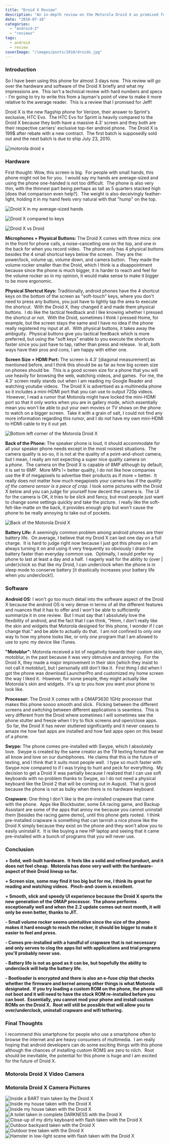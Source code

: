 ```yaml
---
title: "Droid X Review"
description: "An in-depth review on the Motorola Droid X as promised for a friend."
date: "2010-07-18"
categories: 
  - "android-2"
  - "reviews"
tags: 
  - android
  - review
coverImage: "/images/posts/2010/droidx.jpg"
---
```


### Introduction

So I have been using this phone for almost 3 days now.  This review will go over the hardware and software of the Droid X briefly and what my impressions are.  This isn't a technical review with hard numbers and specs - I'm going to try to write this from a layman's point of view to make it more relative to the average reader.  This is a review that I promised for Jeff!

Droid X is the new flagship phone for Verizon, their answer to Sprint's exclusive, HTC Evo.  The HTC Evo for Sprint is heavily compared to the Droid X because they both have a massive 4.3' screen and they both are their respective carriers' exclusive top-tier android phone.  The Droid X is 199$ after rebate with a new contract.  The first batch is supposedly sold out and the next batch is due to ship July 23, 2010.

![motorola droid x](/images/posts/2010/droidx-front.jpg)

### Hardware

First thought: Wow, this screen is big.  For people with small hands, this phone might not be for you.  I would say my hands are average-sized and using the phone one-handed is not too difficult.  The phone is also very thin, with the thinnest part being perhaps as tall as 5 quarters stacked high \[does that comparison even help?\].  The weight is also deceivingly feather-light, holding it in my hand feels very natural with that "hump" on the top.

![Droid X in my average-sized hands](/images/posts/2010/droidx-in-hands.jpg)

![Droid X compared to keys](/images/posts/2010/droidx-with-keys.jpg)

![Droid X vs Droid](/images/posts/2010/droidx-vs-droid.jpg)

**Microphones + Physical Buttons:** The Droid X comes with three mics: one in the front for phone calls, a noise-cancelling one on the top, and one in the back for when you record video.  The phone only has 4 physical buttons besides the 4 small shortcut keys below the screen.  They are the: power/lock, volume up, volume down, and camera button.  They made the volume rocker smaller than the Droid, which I think is a disappointment because since the phone is much bigger, it is harder to reach and feel for the volume rocker so in my opinion, it would make sense to make it bigger to be more ergonomic.

**Physical Shortcut Keys:** Traditionally, android phones have the 4 shortcut keys on the bottom of the screen as "soft-touch" keys, where you don't need to press any buttons, you just have to lightly tap the area to execute the shortcut.  With the Droid X, they changed it and made them physical buttons.  I do like the tactical feedback and I like knowing whether I pressed the shortcut or not.  With the Droid, sometimes I think I pressed Home, for example, but the screen stays the same and I have no idea if the phone really registered my input at all.  With physical buttons, it takes away the ambiguity.  Physical buttons give you tactical feedback which is more preferred, but using the "soft keys" enable to you execute the shortcuts faster since you just have to tap, rather than press and release.  In all, both ways have their pros and cons, I am happy with either one.

**Screen Size + HDMI Port:** The screen is 4.3' \[diagonal measurement\] as mentioned before, and I think this should be as far as how big screen size on phones should be.  This is a good screen size for a phone that you will use heavily for browsing the web, watching videos, and games.  For me, the 4.3' screen really stands out when I am reading my Google Reader and watching youtube videos.  The Droid X is advertised as a multimedia phone so it includes a mini-HDMI port that you can use to output 720p videos.  However, I read a rumor that Motorola might have locked the mini-HDMI port so that it only works when you are in gallery mode, which essentially mean you won't be able to put your own movies or TV shows on the phone to watch on a bigger screen.  Take it with a grain of salt, I could not find any more information regarding this rumor, and I do not have my own mini-HDMI to HDMI cable to try it out yet.

![Bottom left corner of the Motorola Droid X](/images/posts/2010/droidx-bottom-left.jpg)

**Back of the Phone:** The speaker phone is loud, it should accommodate for all your speaker phone needs except in the most noisiest situations.  The camera quality is so-so, it is not at the quality of a point-and-shoot camera, but I mean, I really am not expecting a super nice quality camera on a _phone_.  The camera on the Droid X is capable of 8MP although by default, it is set to 6MP.  More MPs != better quality, I do not like how companies use the # of megapixels to advertise their products as if more = better.  It really does not matter how much megapixels your camera has if the _quality of the camera sensor is a piece of crap._ I took some pictures with the Droid X below and you can judge for yourself how decent the camera is.  The UI for the camera is OK, it tries to be slick and fancy, but most people just want to change some settings quickly and take the picture.  I really like the soft-felt-like-matte on the back, it provides enough grip but won't cause the phone to be really annoying to take out of pockets.

![Back of the Motorola Droid X](/images/posts/2010/droidx-back.jpg)

**Battery Life:** A seemingly common problem among android phones are their battery life.  On average, I believe that my Droid X can last one day on a full charge.  It is hard to judge right now because I just got this phone so I am always turning it on and using it very frequently so obviously I drain the battery faster than everyday common use.  Optimally, I would prefer my phone to last at least a day and a half.  I eagerly wait for the ability to {over | under}clock so that like my Droid, I can underclock when the phone is in sleep mode to conserve battery \[it drastically increases your battery life when you underclock!\].

### Software

**Android OS:** I won't go too much detail into the software aspect of the Droid X because the android OS is very dense in terms of all the different features and nuances that it has to offer and I won't be able to sufficiently summarize it in one review.  But I must say that I absolutely love the flexibility of android, and the fact that I can think, "Hmm, I don't really like the skin and widgets that Motorola designed for this phone, I wonder if I can change that." and be able to actually do that.  I am not confined to only _one_ way to how my phone looks like, or only _one_ program that I am allowed to use to sync my device like iTunes.

**"Motoblur":** Motorola received a lot of negativity towards their custom skin, motoblur, in the past because it was very obtrusive and annoying.  For the Droid X, they made a major improvement in their skin \[which they insist to not call it motoblur\], but I personally still don't like it.  First thing I did when I got the phone was download LauncherPro and customized my home screen the way I liked it.  However, for some people, they might actually like Motorola's skin and widgets.  It's up to you how you want your phone to look like.

**Processor:** The Droid X comes with a OMAP3630 1GHz processor that makes this phone soooo smooth and slick.  Flicking between the different screens and switching between different applications is seamless.  This is very different from the Droid where sometimes I will sometimes see the phone stutter and freeze when I try to flick screens and open/close apps.  So far, the Droid X has never stuttered significantly and it never ceases to amaze me how fast apps are installed and how fast apps open on this beast of a phone.

**Swype:** The phone comes pre-installed with Swype, which I absolutely love.  Swype is created by the same creator as the T9 texting format that we all know and love on our dumbphones.  He claims that this is the future of texting, and I think that it suits most people well.  I type so much faster with Swype now compared to if I was trying to hunt and peck for everything.  My decision to get a Droid X was partially because I realized that I can use soft keyboards with no problem thanks to Swype, so I do not need a physical keyboard like the Droid 2 that will be coming out in August.  That is good because the phone is not as bulky when there is no hardware keyboard.

**Crapware:** One thing I don't like is the pre-installed crapware that came with the phone.  Apps like Blockbuster, some EA racing game, and Backup Assistant are some of the apps that annoy me because you cannot uninstall them \[besides the racing game demo\], until this phone gets rooted.  I think pre-installed crapware is something that can tarnish a nice phone like the Droid X simply because they exist on the phone and they won't allow you to easily uninstall it.  It is like buying a new HP laptop and seeing that it came pre-installed with a bunch of programs that you will never use.

### Conclusion

**\+ Solid, well-built hardware.  It feels like a solid and refined product, and it does not feel cheap.  Motorola has done very well with the hardware-aspect of their Droid lineup so far.**

**\+ Screen size, some may find it too big but for me, I think its great for reading and watching videos.  Pinch-and-zoom is excellent.**

**\+ Smooth, slick and speedy UI experience because the Droid X sports the new generation of the OMAP processor.  The phone performs exceptionally well and when the 2.2 update comes out next month, it will only be even better, thanks to JIT.**

**\- Small volume rocker seems unintuitive since the size of the phone makes it hard enough to reach the rocker, it should be bigger to make it easier to feel and press.**

**\- Comes pre-installed with a handful of crapware that is not necessary and only serves to clog the apps list with applications and trial programs you'll probably never use.**

**\- Battery life is not as good as it can be, but hopefully the ability to underclock will help the battery life.**

**\- Bootloader is encrypted and there is also an e-fuse chip that checks whether the firmware and kernel among other things is what Motorola designated.  If you try loading a custom ROM on the phone, the phone will not boot and it will need to have the stock ROM re-installed before you can boot.  Essentially, you cannot mod your phone and install custom ROMs on the Droid X.  Root will still be possible that will allow you to over/underclock, uninstall crapware and wifi tethering.**

### Final Thoughts

I recommend this smartphone for people who use a smartphone often to browse the internet and are heavy consumers of multimedia.  I am really hoping that android developers can do some exciting things with this phone although the chances of installing custom ROMS are zero to nilch.  Root should be inevitable, the potential for this phone is huge and I am excited for the future of Droid X.

### **Motorola Droid X Video Camera**

### Motorola Droid X Camera Pictures

![Inside a BART train taken by the Droid X](/images/posts/2010/droidx-sample-1.jpg)
![Inside my house taken with the Droid X](/images/posts/2010/droidx-sample-2.jpg)
![Inside my house taken with the Droid X](/images/posts/2010/droidx-sample-3.jpg)
![A toilet taken in complete DARKNESS with the Droid X](/images/posts/2010/droidx-sample-4.jpg)
![Close-up of my dirty keyboard with flash taken with the Droid X](/images/posts/2010/droidx-sample-5.jpg)
![Outdoor backyard taken with the Droid X](/images/posts/2010/droidx-sample-6.jpg)
![Outdoor tree taken with the Droid X](/images/posts/2010/droidx-sample-7.jpg)
![Hamster in low-light scene with flash taken with the Droid X](/images/posts/2010/droidx-sample-8.jpg)